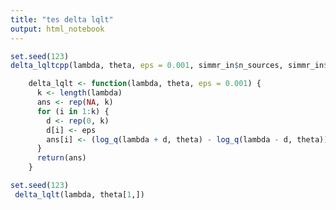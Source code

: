 ```yaml
---
title: "tes delta lqlt"
output: html_notebook
---
```



```r
set.seed(123)
delta_lqltcpp(lambda, theta, eps = 0.001, simmr_in$n_sources, simmr_in$n_tracers)


```

```r
    delta_lqlt <- function(lambda, theta, eps = 0.001) {
      k <- length(lambda)
      ans <- rep(NA, k)
      for (i in 1:k) {
        d <- rep(0, k)
        d[i] <- eps
        ans[i] <- (log_q(lambda + d, theta) - log_q(lambda - d, theta)) / (2 * max(d))
      }
      return(ans)
    }

set.seed(123)
 delta_lqlt(lambda, theta[1,])
```

